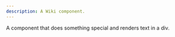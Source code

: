 ```yaml
---
description: A Wiki component.
---
```



A component that does something special and renders text in a div.

<!-- ### Component usage
```tsx live
<BasicWiki />
``` -->
